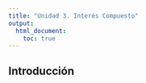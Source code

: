 ```yaml
---
title: "Unidad 3. Interés Compuesto"
output:
  html_document:
    toc: true
---
```


## Introducción











